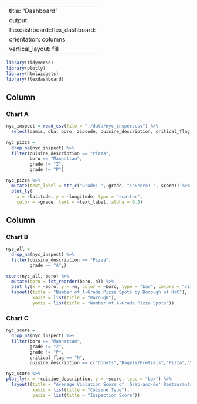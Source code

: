 
---
title: "Dashboard"
output:
  flexdashboard::flex_dashboard:
    orientation: columns
    vertical_layout: fill
---

```r
library(tidyverse)
library(plotly)
library(htmlwidgets)
library(flexdashboard)
```

Column {data-width=650}
------------------------------------------------------------------------------------

### Chart A 

```r
nyc_inspect = read_csv(file = "./data/nyc_inspec.csv") %>% 
  select(camis, dba, boro, zipcode, cuisine_description, critical_flag, score, census_tract, grade, grade_date, latitude, longitude)
  
nyc_pizza =
  drop_na(nyc_inspect) %>% 
  filter(cuisine_description == "Pizza", 
         boro == "Manhattan",
         grade != "Z",
         grade != "P")

nyc_pizza %>%
  mutate(text_label = str_c("Grade: ", grade, "\nScore: ", score)) %>% 
  plot_ly(
    x = ~latitude, y = ~longitude, type = "scatter",
    color = ~grade, text = ~text_label, alpha = 0.5)

```

Column {data-width=350}
-----------------------------------------------------------------------

### Chart B

```r
nyc_all = 
  drop_na(nyc_inspect) %>% 
  filter(cuisine_description == "Pizza",
         grade == "A",)

count(nyc_all, boro) %>% 
  mutate(boro = fct_reorder(boro, n)) %>% 
  plot_ly(x = ~boro, y = ~n, color = ~boro, type = "bar", colors = "viridis") %>% 
  layout((title = "Number of A-Grade Pizza Spots by Borough of NYC"),
          xaxis = list(title = "Borough"),
          yaxis = list(title = "Number of A-Grade Pizza Spots"))

```

### Chart C

```r
nyc_score =
  drop_na(nyc_inspect) %>% 
  filter(boro == "Manhattan",
         grade != "Z",
         grade != "P",
         critical_flag == "N",
         cuisine_description == c("Donuts","Bagels/Pretzels","Pizza","Sandwiches","Bakery", "Hotdogs","Juice, Smoothies, and Fruit Salads")) 

nyc_score %>% 
plot_ly(x = ~cuisine_description, y = ~score, type = "box") %>% 
  layout((title = "Average Violation Score of 'Grab-and-Go' Restaurants in Manhattan, by Cuisine Type \n(Where Higher Scores Correspond to Higher Quantity/More Serious Violations"),
          xaxis = list(title = "Cuisine Type"),
          yaxis = list(title = "Inspection Score"))
```
